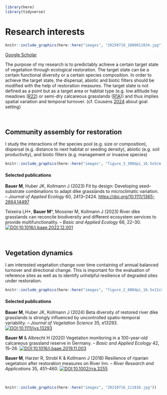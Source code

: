 ```r
library(here)
library(tidyverse)
```

# Research interests

::: {.column-screen style="background-color:#FFFFFF"}

```r
knitr::include_graphics(here::here("images", "20250718_1000012834.jpg"))
```

:::

[Google Scholar](https://scholar.google.de/citations?hl=de&user=oHhmOkkAAAAJ){target="_blank"}

The purpose of my research is to predictably achieve a certain target state of vegetation through ecological restoration. The target state can be a certain functional diversity or a certain species composition. In order to achieve the target state, the dispersal, abiotic and biotic filters should be modified with the help of restoration measures. The target state is not defined as a point but as a target area or habitat type (e.g. low altitude hay meadows ([R22](https://floraveg.eu/habitat/overview/R22)) or semi-dry calcareous grasslands ([R1A](https://floraveg.eu/habitat/overview/R1A))) and thus implies spatial variation and temporal turnover. (cf. Cousens [2024](https://bookdown.org/rogerdavidcousens/_book/why-a-hard-science-needs-strong-critique.html) about goal setting)

<br>

## Community assembly for restoration

I study the interactions of the species pool (e.g. size or composition), dispersal (e.g. distance to next habitat or seeding density), abiotic (e.g. soil productivity), and biotic filters (e.g. management or invasive species)

```r
knitr::include_graphics(here::here("images", "figure_3_300dpi_16.5x5cm.png"))
```

#### **Selected publications**

**Bauer M**, Huber JK, Kollmann J (2023) Fit by design: Developing seed–substrate combinations to adapt dike grasslands to microclimatic variation. – *Journal of Applied Ecology* 60, 2413–2424. 
[https://doi.org/10.1111/1365-2664.14497](https://doi.org/10.1111/1365-2664.14497)

Teixeira LH\*, **Bauer M**\*, Moosner M, Kollmann J (2023) River dike grasslands can reconcile biodiversity and different ecosystem services to provide multifunctionality. – *Basic and Applied Ecology* 66, 22–30. [![DOI:10.1016/j.baae.2022.12.001](http://img.shields.io/badge/DOI-10.1016/j.baae.2022.12.001-informational.svg)](https://doi.org/10.1016/j.baae.2022.12.001)

<br>

## Vegetation dynamics

I am interested vegetation change over time containing of annual balanced turnover and directional change. This is important for the evaluation of reference sites as well as to identify unhelpful resilience of degraded sites under restoration.

```r
knitr::include_graphics(here::here("images", "figure_2_800dpi_16.5x11cm.png"))
```

#### **Selected publications**

**Bauer M**, Huber JK, Kollmann J (2024) Beta diversity of restored river dike grasslands is strongly influenced by uncontrolled spatio-temporal variability. – *Journal of Vegetation Science* 35, e13293. [![DOI:10.1111/jvs.13293](http://img.shields.io/badge/DOI-10.1111/jvs.13293-informational.svg)](https://doi.org/10.1111/jvs.13293)

**Bauer M** & Albrecht H (2020) Vegetation monitoring in a 100-year-old calcareous grassland reserve in Germany. – *Basic and Applied Ecology* 42, 15–26. [![DOI:10.1016/j.baae.2019.11.003](http://img.shields.io/badge/DOI-10.1016/j.baae.2019.11.003-informational.svg)](https://doi.org/10.1016/j.baae.2019.11.003)

**Bauer M**, Harzer R, Strobl K & Kollmann J (2018) Resilience of riparian vegetation after restoration measures on River Inn. – *River Research and Applications* 35, 451–460. [![DOI:10.1002/rra.3255](http://img.shields.io/badge/DOI-10.1002/rra.3255-informational.svg)](https://doi.org/10.1002/rra.3255)

<br>

::: {.column-screen style="background-color:#FFFFFF"}

```r
knitr::include_graphics(here::here("images", "20210716_111816.jpg"))
```

:::
